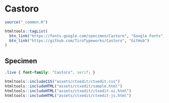# Castoro

```r
source("_common.R")
```

```r
htmltools::tagList(
  btn_link("https://fonts.google.com/specimen/Castoro", "Google Fonts"),
  btn_link("https://github.com/TiroTypeworks/Castoro", "GitHub")
)
```

## Specimen

<link rel="preconnect" href="https://fonts.googleapis.com">
<link rel="preconnect" href="https://fonts.gstatic.com" crossorigin>
<link href="https://fonts.googleapis.com/css2?family=Castoro:ital@0;1&display=swap" rel="stylesheet">

```css
.live { font-family: "Castoro", serif; }
```

```r
htmltools::includeCSS("assets/ctxedit/ctxedit.css")
htmltools::includeHTML("assets/ctxedit/sample.html")
htmltools::includeHTML("assets/ctxedit/ctxedit-ui.html")
htmltools::includeHTML("assets/ctxedit/ctxedit-js.html")
```
